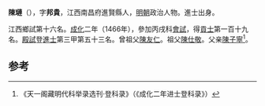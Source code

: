 '''陳璉'''（{{bd|1428年||？}}），字'''邦貴'''，江西南昌府進賢縣人，[[明朝|明朝]]政治人物。進士出身。

江西鄉試第十六名。[[成化|成化]]二年（1466年），參加丙戌科[[會試|會試]]，得[[貢士|貢士]]第一百十九名。[[殿試|殿試]]登[[進士|進士]]第三甲第五十三名。曾祖父[[陳友仁|陳友仁]]。祖父[[陳仕敬|陳仕敬]]。父亲[[陳子寧|陳子寧]]<ref>《天一阁藏明代科举录选刊·登科录》（《成化二年进士登科录》）</ref>。

==参考==
{{reflist}}
{{明朝人物小作品}}
{{成化二年丙戌科殿試金榜}}